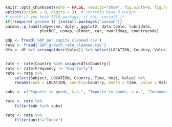 ```r
knitr::opts_chunk$set(echo = FALSE, results="show", fig.width=9, fig.height=6, warning=FALSE)
options(scipen = 0, digits = 3)  # controls base R output
# check if you have ISLR package, if not, install it
if(!require('pacman')) {install.packages('pacman')}
pacman::p_load(tidyverse, dplyr, ggplot2, data.table, lubridate,
               plotROC, usmap, glmnet, car, rworldmap, countrycode)
```

```r
gdp <- fread('GDP_per_capita_cleaned.csv')
rate <- fread('GDP_growth_rate_cleaned.csv')
dfs <- df %>% arrange(desc(Value)) %>% select(LOCATION, Country, Value)


rate <- rate[Country %in% unique(dfs$Country)]
rate <- rate[Frequency != "Quarterly"]
rate <- rate %>% 
    select(Subject, LOCATION, Country, Time, Unit, Value) %>%
    rename(code = LOCATION, country=Country, month = Time, value = Value, unit=Unit, sub=Subject)

subs <- c("Exports in goods, s.a.", "Imports in goods, s.a.", "Consumer prices: all items", "Long-term interest rate", "Monthly unemployment rate: all persons, s.a.", "Consumer confidence indicator, s.a.", "Producer prices - Manufacturing ", "Manufacturing - Confidence indicator, s.a.", "GDP (ratio to trend, smoothed)")

rate <- rate %>%
    filter(sub %in% subs)

rate <- rate %>%
    filter(unit!="Index")

```
